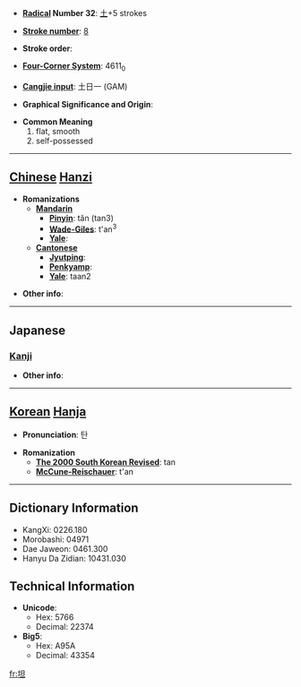 * '''[[Wiktionary:Chinese radical index| Radical]] Number 32''': [[Wiktionary:Chinese radical index 土|土]]+5 strokes

* '''[[Wiktionary:Chinese total strokes index|Stroke number]]''': [[Wiktionary:Chinese total strokes index 8|8]]

* '''Stroke order''': 

* '''[[Wiktionary:Chinese four corner index|Four-Corner System]]''': 4611<sub>0</sub>

* '''[[Wiktionary:Chinese Cangjie index|Cangjie input]]''': 土日一 (GAM)

* '''Graphical Significance and Origin''': 

* '''Common Meaning'''
*#flat, smooth
*# self-possessed


----

== [[Chinese]] [[Hanzi]] ==

* '''Romanizations'''
** '''[[Mandarin]]'''
*** '''[[Pinyin]]''': tǎn (tan3)
*** '''[[Wade-Giles]]''': t'an<sup>3</sup>
*** '''[[Yale]]''': 
** '''[[Cantonese]]'''
*** '''[[Jyutping]]''':
*** '''[[Penkyamp]]''': 
*** '''[[Yale]]''': taan2

* '''Other info''': 

----

==Japanese==
===[[Kanji]]===
{{kanji|on readings=[[たん]] (tan)|kun readings=[[たいら]] (taira)}}

* '''Other info''':  

----

== [[Korean]] [[Hanja]] ==

* '''Pronunciation''': 탄

* '''Romanization'''
** '''[[The 2000 South Korean Revised Romanization|The 2000 South Korean Revised]]''': tan
** '''[[McCune-Reischauer]]''': t'an

----

== Dictionary Information ==

* KangXi: 0226.180
* Morobashi: 04971
* Dae Jaweon: 0461.300
* Hanyu Da Zidian: 10431.030

== Technical Information ==

* '''Unicode''':
** Hex: 5766
** Decimal: 22374
* '''Big5''':
** Hex: A95A
** Decimal: 43354

[[fr:坦]]
